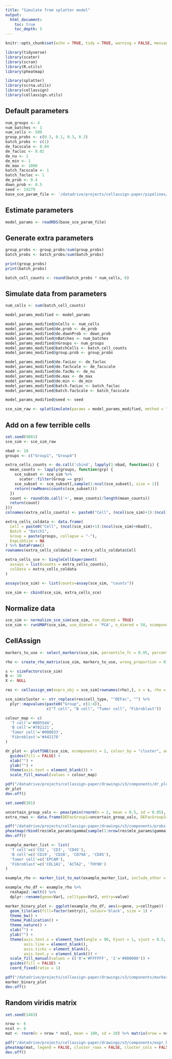 ```yaml
---
title: "Simulate from splatter model"
output: 
  html_document:
    toc: true
    toc_depth: 5
---
```



```r
knitr::opts_chunk$set(echo = TRUE, tidy = TRUE, warning = FALSE, message = FALSE, cache = FALSE)
```

```r
library(tidyverse)
library(scater)
library(scran)
library(R.utils)
library(pheatmap)

library(splatter)
library(scrna.utils)
library(cellassign)
library(cellassign.utils)
```

## Default parameters

```r
num_groups <- 4
num_batches <- 1
num_cells <- 500
group_probs <- c(0.3, 0.1, 0.3, 0.3)
batch_probs <- c(1)
de_facscale <- 0.04
de_facloc <- 0.02
de_nu <- 1
de_min <- 1
de_max <- 1000
batch_facscale <- 1
batch_facloc <- 1
de_prob <- 0.4
down_prob <- 0.5
seed <- 19279
base_sce_param_file <- '/datadrive/projects/cellassign-paper/pipelines/cellassign-sim-comparison/data/sce_t4k_params.rds'
```

## Estimate parameters

```r
model_params <- readRDS(base_sce_param_file)
```

## Generate extra parameters

```r
group_probs <- group_probs/sum(group_probs)
batch_probs <- batch_probs/sum(batch_probs)

print(group_probs)
print(batch_probs)
```

```r
batch_cell_counts <- round(batch_probs * num_cells, 0)
```

## Simulate data from parameters

```r
num_cells <- sum(batch_cell_counts)
```

```r
model_params_modified <- model_params

model_params_modified@nCells <- num_cells
model_params_modified@de.prob <- de_prob
model_params_modified@de.downProb <- down_prob
model_params_modified@nBatches <- num_batches
model_params_modified@nGroups <- num_groups
model_params_modified@batchCells <- batch_cell_counts
model_params_modified@group.prob <- group_probs

model_params_modified@de.facLoc <- de_facloc
model_params_modified@de.facScale <- de_facscale
model_params_modified@de.facNu <- de_nu
model_params_modified@de.max <- de_max
model_params_modified@de.min <- de_min
model_params_modified@batch.facLoc <- batch_facloc
model_params_modified@batch.facScale <- batch_facscale

model_params_modified@seed <- seed
```

```r
sce_sim_raw <- splatSimulate(params = model_params_modified, method = "groups", verbose = TRUE)
```

## Add on a few terrible cells

```r
set.seed(9001)
sce_sim <- sce_sim_raw

nbad <- 10
groups <- c("Group1", "Group4")

extra_cells_counts <- do.call('cbind', lapply(1:nbad, function(i) {
  mean_counts <- lapply(groups, function(grp) {
    sce_subset <- sce_sim %>% 
      scater::filter(Group == grp)
    sce_subset <- sce_subset[,sample(1:ncol(sce_subset), size = 1)]
    return(rowMeans(counts(sce_subset)))
  })
  count <- round(do.call('+', mean_counts)/length(mean_counts))
  return(count)
}))
colnames(extra_cells_counts) <- paste0("Cell", (ncol(sce_sim)+1):(ncol(sce_sim)+nbad))

extra_cells_coldata <- data.frame(
  Cell = paste0("Cell", (ncol(sce_sim)+1):(ncol(sce_sim)+nbad)),
  Batch = "Batch1",
  Group = paste(groups, collapse = "-"),
  ExpLibSize = NA
) %>% DataFrame()
rownames(extra_cells_coldata) <- extra_cells_coldata$Cell

extra_cells_sce <- SingleCellExperiment(
  assays = list(counts = extra_cells_counts),
  colData = extra_cells_coldata
)

assays(sce_sim) <- list(counts=assay(sce_sim, "counts"))

sce_sim <- cbind(sce_sim, extra_cells_sce)
```

## Normalize data

```r
sce_sim <- normalize_sce_sim(sce_sim, run_dimred = TRUE)
sce_sim <- runUMAP(sce_sim, use_dimred = 'PCA', n_dimred = 50, ncomponents = 2)
```

## CellAssign

```r
markers_to_use <- select_markers(sce_sim, percentile_fc = 0.95, percentile_meanexpr = 0.9, frac_genes = 1, max_genes_per_class = 15)

rho <- create_rho_matrix(sce_sim, markers_to_use, wrong_proportion = 0)

s <- sizeFactors(sce_sim)
B <- 20
X <- NULL

res <- cellassign_em(exprs_obj = sce_sim[rownames(rho),], s = s, rho = rho, X = X, B = B, use_priors = FALSE, prior_type = "shrinkage", delta_variance_prior = FALSE, verbose = FALSE, em_convergence_thres = 1e-5, min_delta = 0, num_runs = 1)

sce_sim$cluster <- str_replace(res$cell_type, "^DEFac", "") %>%
  plyr::mapvalues(paste0("Group", c(1:4)),
                  c("T cell", "B cell", "Tumor cell", "Fibroblast"))
```

```r
colour_map <- c(
  'T cell'='#0055d4',
  'B cell'='#782121',
  'Tumor cell'='#008033',
  'Fibroblast'='#442178'
)

dr_plot <- plotTSNE(sce_sim, ncomponents = 2, colour_by = "cluster", add_ticks = FALSE) + 
  guides(fill = FALSE) + 
  xlab("") + 
  ylab("") +
  theme(axis.text = element_blank()) + 
  scale_fill_manual(values = colour_map)

pdf("/datadrive/projects/cellassign-paper/drawings/v3/components/dr_plot.pdf", width = 3, height = 3)
dr_plot
dev.off()
```

```r
set.seed(101)

uncertain_group_vals <- pmax(pmin(rnorm(n = 2, mean = 0.5, sd = 0.05), 1), 0)
extra_rows <- data.frame(DEFacGroup1=uncertain_group_vals, DEFacGroup2=0, DEFacGroup3=0, DEFacGroup4=1-uncertain_group_vals)

pdf("/datadrive/projects/cellassign-paper/drawings/v3/components/probs.pdf", width = 3, height = 5, onefile = FALSE)
pheatmap(rbind(res$mle_params$gamma[sample(1:nrow(res$mle_params$gamma),18),], extra_rows)[sample(1:20, size = 20),], legend = FALSE, cluster_rows = FALSE, cluster_cols = FALSE, border_color = NA, show_colnames = FALSE, show_rownames = FALSE)
dev.off()
```

```r
example_marker_list <- list(
  'T cell'=c('CD2', 'CD3', 'CD45'),
  'B cell'=c('CD19', 'CD20', 'CD79A', 'CD45'),
  'Tumor cell'=c('EPCAM'),
  'Fibroblast'=c('COL1A1', 'ACTA2', 'THY90')
)

example_rho <- marker_list_to_mat(example_marker_list, include_other = FALSE)

example_rho_df <- example_rho %>%
  reshape2::melt() %>%
  dplyr::rename(gene=Var1, celltype=Var2, entry=value)
```

```r
marker_binary_plot <- ggplot(example_rho_df, aes(x=gene, y=celltype)) + 
  geom_tile(aes(fill=factor(entry)), colour='black', size = 1) + 
  theme_bw() + 
  theme_Publication() + 
  theme_nature() + 
  xlab("") +
  ylab("") + 
  theme(axis.text.x = element_text(angle = 90, hjust = 1, vjust = 0.5, face = 'bold', size = 10, family = 'Helvetica'),
        axis.line = element_blank(),
        axis.ticks = element_blank(),
        axis.text.y = element_blank()) +
  scale_fill_manual(values = c('0'='#FFFFFF', '1'='#000000')) + 
  guides(fill = FALSE) + 
  coord_fixed(ratio = 1)

pdf("/datadrive/projects/cellassign-paper/drawings/v3/components/marker_plot.pdf", width = 6, height = 3)
marker_binary_plot
dev.off()
```

## Random viridis matrix

```r
set.seed(1483)

nrow <- 6
ncol <- 6
mat <- rnorm(n = nrow * ncol, mean = 100, sd = 20) %>% matrix(nrow = nrow, ncol = ncol)

pdf("/datadrive/projects/cellassign-paper/drawings/v3/components/expr_heat.pdf", width = 3, height = 3)
pheatmap(mat, legend = FALSE, cluster_rows = FALSE, cluster_cols = FALSE, border_color = NA, show_colnames = FALSE, show_rownames = FALSE, color = viridisLite::viridis(n = 100))
dev.off()
```